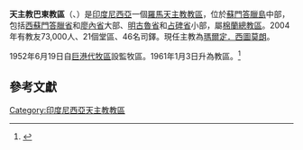 {{Infobox Roman Catholic diocese
|Roman Catholic Diocese of = 天主教巴東教區
|Latin name of diocese = Dioecesis Padangensis
|image = 
|caption = 
|location = [[印度尼西亞|印度尼西亞]]
|territory = 
|population = 73,000
|rite = 拉丁禮
|主保 = 
|province = 
|established = 1959年
|cathedral = 聖里修德蘭座堂<ref name="quake">{{cite news
 |publisher    = [[天主教亞洲通訊社|天主教亞洲通訊社]]
 |date         = 2009年11月13日
 |title        = Survivors came before rebuilding following deadly quake
 |url          = http://www.ucanews.com/2009/11/13/survivors-came-before-rebuilding-following-deadly-quake/
 |access-date  = 2009-11-29
 |archive-url  = https://web.archive.org/web/20091115201404/http://www.ucanews.com/2009/11/13/survivors-came-before-rebuilding-following-deadly-quake/
 |archive-date = 2009-11-15
 |dead-url     = yes
}}</ref>
|副主教座堂 =
|leadership = 主教
|website = 
|教宗 = 
|metropolitan = 
|ordinary =  瑪爾定．西圖莫朗
|coadjutor bishop = 
}}
'''天主教巴東教區'''（{{lang-la|Dioecesis Padangensis}}、{{lang-id|Keuskupan Sufragan Padang}}）是[[印度尼西亞|印度尼西亞]]一個[[羅馬天主教|羅馬天主教]][[教區|教區]]，位於[[蘇門答臘島|蘇門答臘島]]中部，包括[[西蘇門答臘省|西蘇門答臘省]]和[[廖內省|廖內省]]大部、[[明古魯省|明古魯省]]和[[占碑省|占碑省]]小部，屬[[天主教棉蘭總教區|棉蘭總教區]]。2004年有教友73,000人、21個堂區、46名司鐸。現任主教為[[瑪爾定．西圖莫朗|瑪爾定．西圖莫朗]]。

1952年6月19日自[[天主教巨港總教區|巨港代牧區]]設監牧區。1961年1月3日升為教區。<ref>{{cite journal
|journal=[[宗座公報|宗座公報]]
|publisher=梵蒂岡出版社
|date=1961年
|volume=53
|title=''Quod Christus''
|page=244
|url=http://www.vatican.va/archive/aas/documents/AAS-53-1961-ocr.pdf
|access-date=2015-08-06
|archive-date=2020-07-11
|archive-url=https://web.archive.org/web/20200711174710/http://www.vatican.va/archive/aas/documents/AAS-53-1961-ocr.pdf
|dead-url=no
}}</ref>
==參考文獻==
<div class="references-small">
<references />
</div>

{{印度尼西亞天主教教區}}
[[Category:印度尼西亞天主教教區|Category:印度尼西亞天主教教區]]
